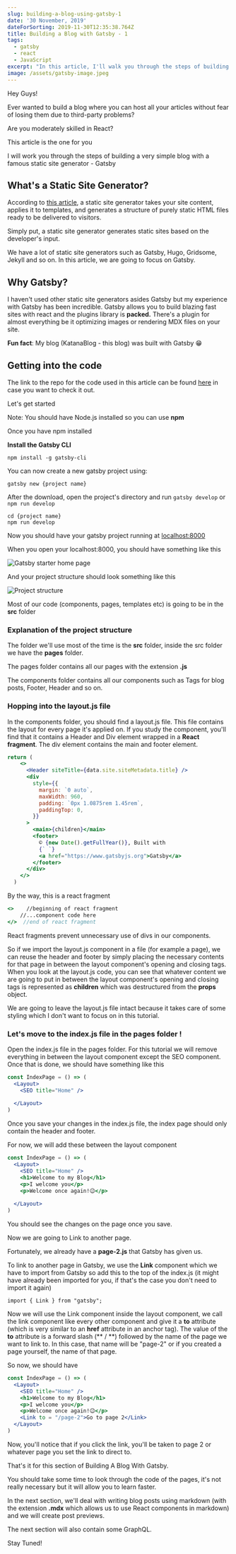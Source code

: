 ```yaml
---
slug: building-a-blog-using-gatsby-1
date: '30 November, 2019'
dateForSorting: 2019-11-30T12:35:38.764Z
title: Building a Blog with Gatsby - 1
tags:
  - gatsby
  - react
  - JavaScript
excerpt: "In this article, I'll walk you through the steps of building a very simple blog with Gatsby.Let's Go \U0001F525\U0001F680"
image: /assets/gatsby-image.jpeg
---
```

Hey Guys!

Ever wanted to build a blog where you can host all your articles without fear of losing them due to third-party problems?

Are you moderately skilled in React?

This article is the one for you

I will work you through the steps of building a very simple blog with a famous static site generator - Gatsby

## What's a Static Site Generator?

According to [this article](https://snipcart.com/blog/choose-best-static-site-generator), a static site generator takes your site content, applies it to templates, and generates a structure of purely static HTML files ready to be delivered to visitors.

Simply put, a static site generator generates static sites based on the developer's input.

We have a lot of static site generators such as Gatsby, Hugo, Gridsome, Jekyll and so on. In this article, we are going to focus on Gatsby.

## Why Gatsby?

I haven't used other static site generators asides Gatsby but my experience with Gatsby has been incredible. Gatsby allows you to build blazing fast sites with react and the plugins library is **packed.** There's a plugin for almost everything be it optimizing images or rendering MDX files on your site. 

**Fun fact**: My blog (KatanaBlog - this blog) was built with Gatsby 😁

## Getting into the code

The link to the repo for the code used in this article can be found [here](https://github.com/NodeJSs/Building-a-blog-with-Gatsby) in case you want to check it out.

Let's get started

Note: You should have Node.js installed so you can use **npm**

Once you have npm installed

**Install the Gatsby CLI**

```
npm install -g gatsby-cli
```

You can now create a new gatsby project using:

```
gatsby new {project name}
```

After the download, open the project's directory and run `gatsby develop` or `npm run develop`

```
cd {project name}
npm run develop
```

Now you should have your gatsby project running at [localhost:8000](http://localhost:8000/)

When you open your localhost:8000, you should have something like this

![Gatsby starter home page](/assets/gatsby-1.jpg)

And your project structure should look something like this

![Project structure](/assets/directories.jpg "Project Structure")

Most of our code (components, pages, templates etc) is going to be in the **src** folder

### Explanation of the project structure

The folder we'll use most of the time is the **src** folder, inside the src folder we have the **pages** folder.

The pages folder contains all our pages with the extension **.js**

The components folder contains all our components such as Tags for blog posts, Footer, Header and so on.

### Hopping into the layout.js file

In the components folder, you should find a layout.js file. This file contains the layout for every page it's applied on. If you study the component, you'll find that it contains a Header and Div element wrapped in a **React fragment**. The div element contains the main and footer element.

```jsx
return (
    <>
      <Header siteTitle={data.site.siteMetadata.title} />
      <div
        style={{
          margin: `0 auto`,
          maxWidth: 960,
          padding: `0px 1.0875rem 1.45rem`,
          paddingTop: 0,
        }}
      >
        <main>{children}</main>
        <footer>
          © {new Date().getFullYear()}, Built with
          {` `}
          <a href="https://www.gatsbyjs.org">Gatsby</a>
        </footer>
      </div>
    </>
  )
```

By the way, this is a react fragment

```jsx
<>    //beginning of react fragment   
    //...component code here
</>  //end of react fragment
```

React fragments prevent unnecessary use of divs in our components.

So if we import the layout.js component in a file (for example a page), we can reuse the header and footer by simply placing the necessary contents for that page in between the layout component's opening and closing tags. When you look at the layout.js code, you can see that whatever content we are going to put in between the layout component's opening and closing tags is represented as **children** which was destructured from the **props** object.

We are going to leave the layout.js file intact because it takes care of some styling which I don't want to focus on in this tutorial.

### Let's move to the index.js file in the pages folder !

Open the index.js file in the pages folder. For this tutorial we will remove everything in between the layout component except the SEO component.
Once that is done, we should have something like this

```jsx
const IndexPage = () => (
  <Layout>
    <SEO title="Home" />
    
  </Layout>
)
```

Once you save your changes in the index.js file, the index page should only contain the header and footer.

For now, we will add these between the layout component

```jsx
const IndexPage = () => (
  <Layout>
    <SEO title="Home" />
    <h1>Welcome to my Blog</h1>
    <p>I welcome you</p>
    <p>Welcome once again!😉</p>
    
  </Layout>
)
```

You should see the changes on the page once you save.

Now we are going to Link to another page.

Fortunately, we already have a **page-2.js** that Gatsby has given us.

To link to another page in Gatsby, we use the **Link** component which we have to import from Gatsby so add this to the top of the index.js (it might have already been imported for you, if that's the case you don't need to import it again)

```
import { Link } from "gatsby";
```

Now we will use the Link component inside the layout component, we call the link component like every other component and give it a **to** attribute (which is very similar to an **href** attribute in an anchor tag). The value of the **to** attribute is a forward slash (** / **) followed by the name of the page we want to link to. In this case, that name will be "page-2" or if you created a page yourself, the name of that page.

So now, we should have

```jsx
const IndexPage = () => (
  <Layout>
    <SEO title="Home" />
    <h1>Welcome to my Blog</h1>
    <p>I welcome you</p>
    <p>Welcome once again!😉</p>
    <Link to = "/page-2">Go to page 2</Link>
  </Layout>
)
```

Now, you'll notice that if you click the link, you'll be taken to page 2 or whatever page you set the link to direct to.

That's it for this section of Building A Blog With Gatsby.

You should take some time to look through the code of the pages, it's not really necessary but it will allow you to learn faster.

In the next section, we'll deal with writing blog posts using markdown (with the extension **.mdx** which allows us to use React components in markdown) and we will create post previews.

The next section will also contain some GraphQL.

Stay Tuned!
